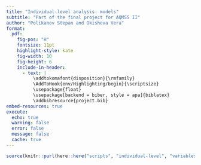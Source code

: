 ```yaml
---
title: "Individual-level analysis: models"
subtitle: "Part of the final project for AQMSS II"
author: "Polikanov Stepan and Okisheva Vera"
format:
  pdf:
    fig-pos: "H"
    fontsize: 11pt
    highlight-style: kate
    fig-width: 10
    fig-height: 6
    include-in-header:
      - text: |
          \addtokomafont{disposition}{\rmfamily} 
          \AddToHook{env/Highlighting/begin}{\scriptsize} 
          \usepackage{float} 
          \usepackage[backend = biber, style = apa]{biblatex}
          \addbibresource{project.bib}
embed-resources: true
execute: 
  echo: true
  warning: false
  error: false
  message: false
  cache: true
---
```


```r

source(knitr::purl(here::here("scripts", "individual-level", "variables_descriptives.qmd")))
```

